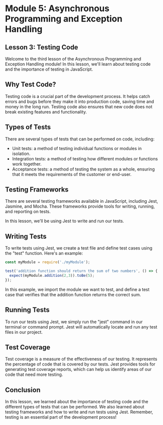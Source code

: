 # Module 5: Asynchronous Programming and Exception Handling

## Lesson 3: Testing Code

Welcome to the third lesson of the Asynchronous Programming and Exception Handling module! In this lesson, we'll learn about testing code and the importance of testing in JavaScript.

## Why Test Code?

Testing code is a crucial part of the development process. It helps catch errors and bugs before they make it into production code, saving time and money in the long run. Testing code also ensures that new code does not break existing features and functionality.

## Types of Tests

There are several types of tests that can be performed on code, including:

- Unit tests: a method of testing individual functions or modules in isolation.
- Integration tests: a method of testing how different modules or functions work together.
- Acceptance tests: a method of testing the system as a whole, ensuring that it meets the requirements of the customer or end-user.

## Testing Frameworks

There are several testing frameworks available in JavaScript, including Jest, Jasmine, and Mocha. These frameworks provide tools for writing, running, and reporting on tests.

In this lesson, we'll be using Jest to write and run our tests.

## Writing Tests

To write tests using Jest, we create a test file and define test cases using the "test" function. Here's an example:

```javascript
const myModule = require('./myModule');

test('addition function should return the sum of two numbers', () => {
  expect(myModule.addition(2,3)).toBe(5);
});
```

In this example, we import the module we want to test, and define a test case that verifies that the addition function returns the correct sum.

## Running Tests

To run our tests using Jest, we simply run the "jest" command in our terminal or command prompt. Jest will automatically locate and run any test files in our project.

## Test Coverage

Test coverage is a measure of the effectiveness of our testing. It represents the percentage of code that is covered by our tests. Jest provides tools for generating test coverage reports, which can help us identify areas of our code that need more testing.

## Conclusion

In this lesson, we learned about the importance of testing code and the different types of tests that can be performed. We also learned about testing frameworks and how to write and run tests using Jest. Remember, testing is an essential part of the development process!